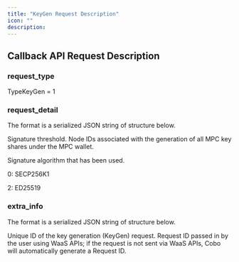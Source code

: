```yaml
---
title: "KeyGen Request Description"
icon: ""
description:
---
```



## Callback API Request Description

### request_type

TypeKeyGen = 1

### request_detail

The format is a serialized JSON string of structure below.


<ParamField body="threshold" type="Int" required>Signature threshold.</ParamField>
<ParamField body="node_ids" type="[]String" required>Node IDs associated with the generation of all MPC key shares under the MPC wallet.</ParamField>
<ParamField body="curve" type="Int" required><p>Signature algorithm that has been used.</p><p>  0: SECP256K1 </p><p>  2: ED25519 </p></ParamField>

### extra_info

The format is a serialized JSON string of structure below.


<ParamField body="cobo_id" type="String" required>Unique ID of the key generation (KeyGen) request.</ParamField>
<ParamField body="api_request_id" type="String" required>Request ID passed in by the user using WaaS APIs; if the request is not sent via WaaS APIs, Cobo will automatically generate a Request ID.</ParamField>

